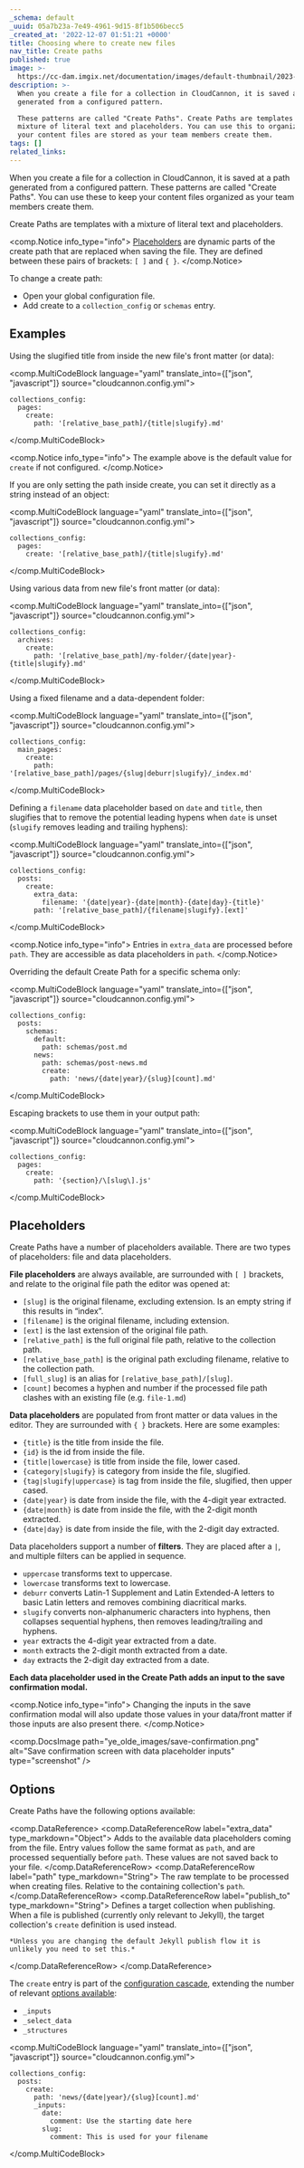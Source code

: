 ```yaml
---
_schema: default
_uuid: 05a7b23a-7e49-4961-9d15-8f1b506becc5
_created_at: '2022-12-07 01:51:21 +0000'
title: Choosing where to create new files
nav_title: Create paths
published: true
image: >-
  https://cc-dam.imgix.net/documentation/images/default-thumbnail/2023-Q4/CloudCannon-Documentation-Thumbnail.png
description: >-
  When you create a file for a collection in CloudCannon, it is saved at a path
  generated from a configured pattern.

  These patterns are called "Create Paths". Create Paths are templates with a
  mixture of literal text and placeholders. You can use this to organize where
  your content files are stored as your team members create them.
tags: []
related_links:
---
```

When you create a file for a collection in CloudCannon, it is saved at a path generated from a configured pattern. These patterns are called "Create Paths". You can use these to keep your content files organized as your team members create them.

Create Paths are templates with a mixture of literal text and placeholders.

<comp.Notice info_type="info">
  [Placeholders](#placeholders) are dynamic parts of the create path that are replaced when saving the file. They are defined between these pairs of brackets: `[ ]` and `{ }`.
</comp.Notice>

To change a create path:

* Open your global configuration file.
* Add create to a `collection_config` or `schemas` entry.

## Examples
Using the slugified title from inside the new file's front matter (or data):

<comp.MultiCodeBlock language="yaml" translate_into={["json", "javascript"]} source="cloudcannon.config.yml">
```
collections_config:
  pages:
    create:
      path: '[relative_base_path]/{title|slugify}.md'
```
</comp.MultiCodeBlock>

<comp.Notice info_type="info">
  The example above is the default value for `create` if not configured.
</comp.Notice>

If you are only setting the path inside create, you can set it directly as a string instead of an object:

<comp.MultiCodeBlock language="yaml" translate_into={["json", "javascript"]} source="cloudcannon.config.yml">
```
collections_config:
  pages:
    create: '[relative_base_path]/{title|slugify}.md'
```
</comp.MultiCodeBlock>

Using various data from new file's front matter (or data):

<comp.MultiCodeBlock language="yaml" translate_into={["json", "javascript"]} source="cloudcannon.config.yml">
```
collections_config:
  archives:
    create:
      path: '[relative_base_path]/my-folder/{date|year}-{title|slugify}.md'
```
</comp.MultiCodeBlock>

Using a fixed filename and a data-dependent folder:

<comp.MultiCodeBlock language="yaml" translate_into={["json", "javascript"]} source="cloudcannon.config.yml">
```
collections_config:
  main_pages:
    create:
      path: '[relative_base_path]/pages/{slug|deburr|slugify}/_index.md'
```
</comp.MultiCodeBlock>

Defining a `filename` data placeholder based on `date` and `title`, then slugifies that to remove the potential leading hypens when `date` is unset (`slugify` removes leading and trailing hyphens):

<comp.MultiCodeBlock language="yaml" translate_into={["json", "javascript"]} source="cloudcannon.config.yml">
```
collections_config:
  posts:
    create:
      extra_data:
        filename: '{date|year}-{date|month}-{date|day}-{title}'
      path: '[relative_base_path]/{filename|slugify}.[ext]'
```
</comp.MultiCodeBlock>

<comp.Notice info_type="info">
  Entries in `extra_data` are processed before `path`. They are accessible as data placeholders in `path`.
</comp.Notice>

Overriding the default Create Path for a specific schema only:

<comp.MultiCodeBlock language="yaml" translate_into={["json", "javascript"]} source="cloudcannon.config.yml">
```
collections_config:
  posts:
    schemas:
      default:
        path: schemas/post.md
      news:
        path: schemas/post-news.md
        create:
          path: 'news/{date|year}/{slug}[count].md'
```
</comp.MultiCodeBlock>

Escaping brackets to use them in your output path:

<comp.MultiCodeBlock language="yaml" translate_into={["json", "javascript"]} source="cloudcannon.config.yml">
```
collections_config:
  pages:
    create:
      path: '{section}/\[slug\].js'
```
</comp.MultiCodeBlock>

## Placeholders
Create Paths have a number of placeholders available. There are two types of placeholders: file and data placeholders.

**File placeholders** are always available, are surrounded with `[ ]` brackets, and relate to the original file path the editor was opened at:

* `[slug]` is the original filename, excluding extension. Is an empty string if this results in “index”.
* `[filename]` is the original filename, including extension.
* `[ext]` is the last extension of the original file path.
* `[relative_path]` is the full original file path, relative to the collection path.
* `[relative_base_path]` is the original path excluding filename, relative to the collection path.
* `[full_slug]` is an alias for `[relative_base_path]/[slug]`.
* `[count]` becomes a hyphen and number if the processed file path clashes with an existing file (e.g. `file-1.md`)

**Data placeholders** are populated from front matter or data values in the editor. They are surrounded with `{ }` brackets. Here are some examples:

* `{title}` is the title from inside the file.
* `{id}` is the id from inside the file.
* `{title|lowercase}` is title from inside the file, lower cased.
* `{category|slugify}` is category from inside the file, slugified.
* `{tag|slugify|uppercase}` is tag from inside the file, slugified, then upper cased.
* `{date|year}` is date from inside the file, with the 4-digit year extracted.
* `{date|month}` is date from inside the file, with the 2-digit month extracted.
* `{date|day}` is date from inside the file, with the 2-digit day extracted.

Data placeholders support a number of **filters**. They are placed after a `|`, and multiple filters can be applied in sequence.

* `uppercase` transforms text to uppercase.
* `lowercase` transforms text to lowercase.
* `deburr` converts Latin-1 Supplement and Latin Extended-A letters to basic Latin letters and removes combining diacritical marks.
* `slugify` converts non-alphanumeric characters into hyphens, then collapses sequential hyphens, then removes leading/trailing and hyphens.
* `year` extracts the 4-digit year extracted from a date.
* `month` extracts the 2-digit month extracted from a date.
* `day` extracts the 2-digit day extracted from a date.

**Each data placeholder used in the Create Path adds an input to the save confirmation modal.**

<comp.Notice info_type="info">
  Changing the inputs in the save confirmation modal will also update those values in your data/front matter if those inputs are also present there.
</comp.Notice>

<comp.DocsImage path="ye_olde_images/save-confirmation.png" alt="Save confirmation screen with data placeholder inputs" type="screenshot" />

## Options
Create Paths have the following options available:

<comp.DataReference>
  <comp.DataReferenceRow label="extra_data" type_markdown="Object">
    Adds to the available data placeholders coming from the file. Entry values follow the same format as `path`, and are processed sequentially before `path`. These values are not saved back to your file.
  </comp.DataReferenceRow>
  <comp.DataReferenceRow label="path" type_markdown="String">
    The raw template to be processed when creating files. Relative to the containing collection's `path`.
  </comp.DataReferenceRow>
  <comp.DataReferenceRow label="publish_to" type_markdown="String">
    Defines a target collection when publishing. When a file is published (currently only relevant to Jekyll), the target collection's `create` definition is used instead.

    *Unless you are changing the default Jekyll publish flow it is unlikely you need to set this.*
  </comp.DataReferenceRow>
</comp.DataReference>

The `create` entry is part of the [configuration cascade](/documentation/articles/using-the-configuration-cascade/), extending the number of relevant [options available](/documentation/articles/using-the-configuration-cascade/#options)\:

* `_inputs`
* `_select_data`
* `_structures`

<comp.MultiCodeBlock language="yaml" translate_into={["json", "javascript"]} source="cloudcannon.config.yml">
```
collections_config:
  posts:
    create:
      path: 'news/{date|year}/{slug}[count].md'
      _inputs:
        date:
          comment: Use the starting date here
        slug:
          comment: This is used for your filename
```
</comp.MultiCodeBlock>
